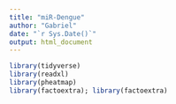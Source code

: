 ```yaml
---
title: "miR-Dengue"
author: "Gabriel"
date: "`r Sys.Date()`"
output: html_document
---
```


```r
library(tidyverse)
library(readxl)
library(pheatmap)
library(factoextra); library(factoextra)
```


